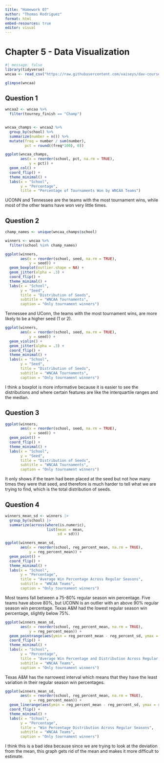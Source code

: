 ```yaml
---
title: "Homework 07"
author: "Thomas Rodriguez"
format: html
embed-resources: true
editor: visual
---
```


# Chapter 5 - Data Visualization

```r
#| message: false
library(tidyverse)
wncaa <- read_csv("https://raw.githubusercontent.com/vaiseys/dav-course/main/Data/wncaa.csv")

glimpse(wncaa)
```

## Question 1

```r
wncaa2 <- wncaa %>%
  filter(tourney_finish == "Champ")
  
```

```r
wncaa_champs <- wncaa2 %>% 
  group_by(school) %>% 
  summarize(number = n()) %>% 
  mutate(freq = number / sum(number),
         pct = round((freq*100), 0))
```

```r
ggplot(wncaa_champs,
       aes(x = reorder(school, pct, na.rm = TRUE),
           y = pct)) +
  geom_col() +
  coord_flip() +
  theme_minimal() +
  labs(x = "School",
       y = "Percentage",
       title = "Percentage of Tournaments Won by WNCAA Teams")
```

UCONN and Tennessee are the teams with the most tournament wins, while most of the other teams have won very little times.

## Question 2

```r
champ_names <- unique(wncaa_champs$school)

winners <- wncaa %>% 
  filter(school %in% champ_names)
```

```r
ggplot(winners,
       aes(x = reorder(school, seed, na.rm = TRUE),
           y = seed)) +
  geom_boxplot(outlier.shape = NA) +
  geom_jitter(alpha = .3) +
  coord_flip() +
  theme_minimal() +
  labs(x = "School",
       y = "Seed",
       title = "Distribution of Seeds",
       subtitle = "WNCAA Tournaments",
       caption = "Only tournament winners")
```

Tennessee and UConn, the teams with the most tournament wins, are more likely to be a higher seed (1 or 2).

```r
ggplot(winners,
       aes(x = reorder(school, seed, na.rm = TRUE),
           y = seed)) +
  geom_violin() +
  geom_jitter(alpha = .3) +
  coord_flip() +
  theme_minimal() +
  labs(x = "School",
       y = "Seed",
       title = "Distribution of Seeds",
       subtitle = "WNCAA Tournaments",
       caption = "Only tournament winners")
```

I think a boxplot is more informative because it is easier to see the distributions and where certain features are like the interquartile ranges and the median.

## Question 3

```r
ggplot(winners,
       aes(x = reorder(school, seed, na.rm = TRUE),
           y = seed)) +
  geom_point() +
  coord_flip() +
  theme_minimal() +
  labs(x = "School",
       y = "Seed",
       title = "Distribution of Seeds",
       subtitle = "WNCAA Tournaments",
       caption = "Only tournament winners")
```

It only shows if the team had been placed at the seed but not how many times they were that seed, and therefore is much harder to tell what we are trying to find, which is the total distribution of seeds.

## Question 4

```r
winners_mean_sd <- winners |> 
  group_by(school) |> 
  summarize(across(where(is.numeric),
                   list(mean = mean,
                        sd = sd)))
```

```r
ggplot(winners_mean_sd,
       aes(x = reorder(school, reg_percent_mean, na.rm = TRUE),
           y = reg_percent_mean)) +
  geom_point() +
  coord_flip() +
  theme_minimal() + 
  labs(x = "School",
       y = "Percentage",
       title = "Average Win Percentage Across Regular Seasons",
       subtitle = "WNCAA Teams",
       caption = "Only tournament winners")
```

Most teams fall between a 75-80% regular season win percentage. Five teams have above 80%, but UCONN is an outlier with an above 90% regular season win percentage. Texas A&M had the lowest regular season win percentage, slightly below 75%.

```r
ggplot(winners_mean_sd,
       aes(x = reorder(school, reg_percent_mean, na.rm = TRUE),
           y = reg_percent_mean)) +
  geom_pointrange(aes(ymin = reg_percent_mean - reg_percent_sd, ymax = reg_percent_mean + reg_percent_sd)) +
  coord_flip() +
  theme_minimal() +
  labs(x = "School",
       y = "Percentage",
       title = "Average Win Percentage and Distribution Across Regular Seasons",
       subtitle = "WNCAA Teams",
       caption = "Only tournament winners")
```

Texas A&M has the narrowest interval which means that they have the least variation in their regular season win percentages.

```r
ggplot(winners_mean_sd,
       aes(x = reorder(school, reg_percent_mean, na.rm = TRUE),
           y = reg_percent_mean)) +
  geom_linerange(aes(ymin = reg_percent_mean - reg_percent_sd, ymax = reg_percent_mean + reg_percent_sd)) +
  coord_flip() +
  theme_minimal() +
  labs(x = "School",
       y = "Percentage",
       title = "Win Percentage Distribution Across Regular Seasons",
       subtitle = "WNCAA Teams",
       caption = "Only tournament winners")
```

I think this is a bad idea because since we are trying to look at the deviation from the mean, this graph gets rid of the mean and makes it more difficult to estimate.
